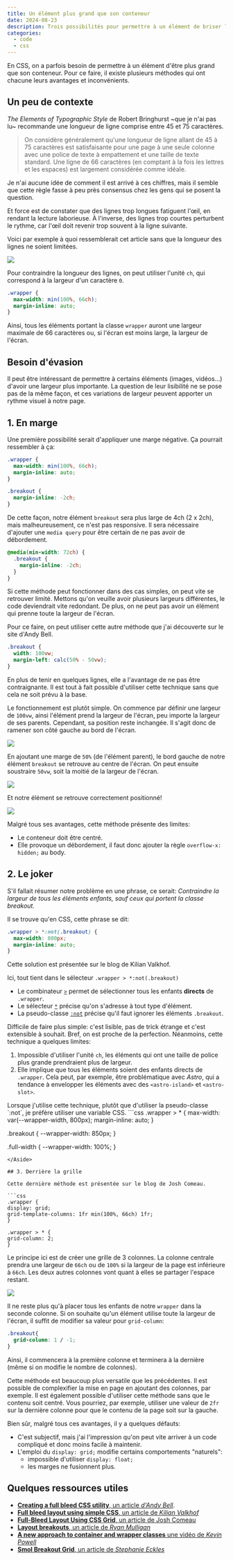 ```yaml
---
title: Un élément plus grand que son conteneur
date: 2024-08-23
description: Trois possibilités pour permettre à un élément de briser les carcans de son conteneur
categories: 
  - code
  - css
---
```


En CSS, on a parfois besoin de permettre à un élément d'être plus grand que son conteneur. Pour ce faire, il existe plusieurs méthodes qui ont chacune leurs avantages et inconvénients.

## Un peu de contexte

*The Elements of Typographic Style* de Robert Bringhurst ~que je n'ai pas lu~ recommande une longueur de ligne comprise entre 45 et 75 caractères.
> On considère généralement qu'une longueur de ligne allant de 45 à 75 caractères est satisfaisante pour une page à une seule colonne avec une police de texte à empattement et une taille de texte standard. Une ligne de 66 caractères (en comptant à la fois les lettres et les espaces) est largement considérée comme idéale.

Je n'ai aucune idée de comment il est arrivé à ces chiffres, mais il semble que cette règle fasse à peu près consensus chez les gens qui se posent la question.

Et force est de constater que des lignes trop longues fatiguent l'œil, en rendant la lecture laborieuse. À l'inverse, des lignes trop courtes perturbent le rythme, car l'œil doit revenir trop souvent à la ligne suivante. 

Voici par exemple à quoi ressemblerait cet article sans que la longueur des lignes ne soient limitées.

![](./screenshot.jpeg)

Pour contraindre la longueur des lignes, on peut utiliser l'unité `ch`, qui correspond à la largeur d'un caractère `0`.

```css
.wrapper {
  max-width: min(100%, 66ch);
  margin-inline: auto;
}
```

Ainsi, tous les éléments portant la classe `wrapper` auront une largeur maximale de 66 caractères ou, si l'écran est moins large, la largeur de l'écran.

## Besoin d'évasion

Il peut être intéressant de permettre à certains éléments (images, vidéos...) d'avoir une largeur plus importante. La question de leur lisibilité ne se pose pas de la même façon, et ces variations de largeur peuvent apporter un rythme visuel à notre page.

## 1. En marge

Une première possibilité serait d'appliquer une marge négative. Ça pourrait ressembler à ça:

```css
.wrapper {
  max-width: min(100%, 66ch);
  margin-inline: auto;
}

.breakout {
  margin-inline: -2ch;
}
```

De cette façon, notre élément `breakout` sera plus large de 4ch (2 x 2ch), mais malheureusement, ce n'est pas responsive. Il sera nécessaire d'ajouter une `media query` pour être certain de ne pas avoir de débordement.

```css
@media(min-width: 72ch) {
  .breakout {
    margin-inline: -2ch;
  }
}
```

Si cette méthode peut fonctionner dans des cas simples, on peut vite se retrouver limité. Mettons qu'on veuille avoir plusieurs largeurs différentes, le code deviendrait vite redondant. De plus, on ne peut pas avoir un élément qui prenne toute la largeur de l'écran.

Pour ce faire, on peut utiliser cette autre méthode que j'ai découverte sur le site d'Andy Bell.
```css
.breakout {
  width: 100vw;
  margin-left: calc(50% - 50vw);
}
```

En plus de tenir en quelques lignes, elle a l'avantage de ne pas être contraignante. Il est tout à fait possible d'utiliser cette technique sans que cela ne soit prévu à la base.

Le fonctionnement est plutôt simple. On commence par définir une largeur de `100vw`, ainsi l'élément prend la largeur de l'écran, peu importe la largeur de ses parents. Cependant, sa position reste inchangée. Il s'agit donc de ramener son côté gauche au bord de l'écran.

![](./margin-0.png)

En ajoutant une marge de `50%` (de l'élément parent), le bord gauche de notre élément `breakout` se retrouve au centre de l'écran. On peut ensuite soustraire `50vw`, soit la moitié de la largeur de l'écran.

![](./margin-1.png)

Et notre élément se retrouve correctement positionné!

![](./margin-2.png)

Malgré tous ses avantages, cette méthode présente des limites:
- Le conteneur doit être centré.
- Elle provoque un débordement, il faut donc ajouter la règle `overflow-x: hidden;` au body.

## 2. Le joker

S'il fallait résumer notre problème en une phrase, ce serait: *Contraindre la largeur de tous les éléments enfants, sauf ceux qui portent la classe breakout.*

Il se trouve qu'en CSS, cette phrase se dit:

```css
.wrapper > *:not(.breakout) {
  max-width: 800px;
  margin-inline: auto;
}
```

Cette solution est présentée sur le blog de Kilian Valkhof.

Ici, tout tient dans le sélecteur `.wrapper > *:not(.breakout)`
- Le combinateur [`>`](https://developer.mozilla.org/fr/docs/Web/CSS/Child_combinator) permet de sélectionner tous les enfants **directs** de `.wrapper`.
- Le sélecteur [`*`](https://developer.mozilla.org/fr/docs/Web/CSS/Universal_selectors) précise qu'on s'adresse à tout type d'élément.
- La pseudo-classe [`:not`](https://developer.mozilla.org/fr/docs/Web/CSS/:not) précise qu'il faut ignorer les éléments `.breakout`.

Difficile de faire plus simple: c'est lisible, pas de trick étrange et c'est extensible à souhait. Bref, on est proche de la perfection. Néanmoins, cette technique a quelques limites:
1. Impossible d'utiliser l'unité `ch`, les éléments qui ont une taille de police plus grande prendraient plus de largeur.
2. Elle implique que tous les éléments soient des enfants directs de `.wrapper`. Cela peut, par exemple, être problématique avec *Astro*, qui a tendance à envelopper les éléments avec des `<astro-island>` et `<astro-slot>`.

<Aside>
  Lorsque j'utilise cette technique, plutôt que d'utiliser la pseudo-classe `:not`, je préfère utiliser une variable CSS.
  ```css
  .wrapper > * {
    max-width: var(--wrapper-width, 800px);
    margin-inline: auto;
  }
  
  .breakout {
    --wrapper-width: 850px;
  }
  
  .full-width {
    --wrapper-width: 100%;
  }
  ```
</Aside>

## 3. Derrière la grille

Cette dernière méthode est présentée sur le blog de Josh Comeau.

```css
.wrapper {
  display: grid;
  grid-template-columns: 1fr min(100%, 66ch) 1fr;
}

.wrapper > * {
  grid-column: 2;
} 
```

Le principe ici est de créer une grille de 3 colonnes. La colonne centrale prendra une largeur de `66ch` ou de `100%` si la largeur de la page est inférieure à `66ch`. Les deux autres colonnes vont quant à elles se partager l'espace restant.

![](./grid.png)

Il ne reste plus qu'à placer tous les enfants de notre `wrapper` dans la seconde colonne. Si on souhaite qu'un élément utilise toute la largeur de l'écran, il suffit de modifier sa valeur pour `grid-column`:

```css
.breakout{
  grid-column: 1 / -1;
}
```

Ainsi, il commencera à la première colonne et terminera à la dernière (même si on modifie le nombre de colonnes).

Cette méthode est beaucoup plus versatile que les précédentes. Il est possible de complexifier la mise en page en ajoutant des colonnes, par exemple. Il est également possible d'utiliser cette méthode sans que le contenu soit centré. Vous pourriez, par exemple, utiliser une valeur de `2fr` sur la dernière colonne pour que le contenu de la page soit sur la gauche.

Bien sûr, malgré tous ces avantages, il y a quelques défauts:

- C'est subjectif, mais j'ai l'impression qu'on peut vite arriver à un code compliqué et donc moins facile à maintenir.
- L'emploi du `display: grid;` modifie certains comportements "naturels":
  - impossible d'utiliser `display: float;`
  - les marges ne fusionnent plus.

## Quelques ressources utiles

- [**Creating a full bleed CSS utility**, un article *d'Andy Bell*](https://piccalil.li/blog/creating-a-full-bleed-css-utility).
- [**Full bleed layout using simple CSS**, un article de *Kilian Valkhof*](https://kilianvalkhof.com/2020/css-html/full-bleed-layout-using-simple-css/)
- [**Full-Bleed Layout Using CSS Grid**, un article de Josh Comeau](https://www.joshwcomeau.com/css/full-bleed/)
- [**Layout breakouts**, un article de *Ryan Mulligan*](https://ryanmulligan.dev/blog/layout-breakouts/)
- [**A new approach to container and wrapper classes** une vidéo de *Kevin Powell*](https://www.youtube.com/watch?v=c13gpBrnGEw)
- [**Smol Breakout Grid**, un article de *Stephanie Eckles*](https://smolcss.dev/#smol-breakout-grid)
